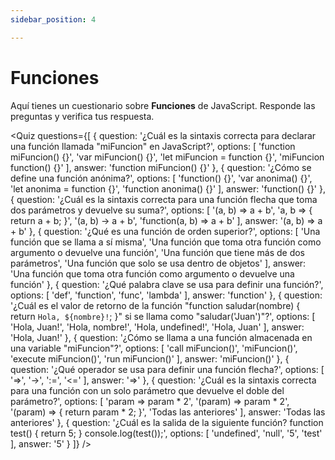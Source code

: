 ```yaml
---
sidebar_position: 4

---
```


# Funciones

Aquí tienes un cuestionario sobre **Funciones** de JavaScript. Responde las preguntas y verifica tus respuesta.



<Quiz questions={[
  {
    question: '¿Cuál es la sintaxis correcta para declarar una función llamada "miFuncion" en JavaScript?',
    options: [
      'function miFuncion() {}',
      'var miFuncion() {}',
      'let miFuncion = function {}',
      'miFuncion function() {}'
    ],
    answer: 'function miFuncion() {}'
  },
  {
    question: '¿Cómo se define una función anónima?',
    options: [
      'function() {}',
      'var anonima() {}',
      'let anonima = function {}',
      'function anonima() {}'
    ],
    answer: 'function() {}'
  },
  {
    question: '¿Cuál es la sintaxis correcta para una función flecha que toma dos parámetros y devuelve su suma?',
    options: [
      '(a, b) => a + b',
      'a, b => { return a + b; }',
      '(a, b) -> a + b',
      'function(a, b) => a + b'
    ],
    answer: '(a, b) => a + b'
  },
  {
    question: '¿Qué es una función de orden superior?',
    options: [
      'Una función que se llama a sí misma',
      'Una función que toma otra función como argumento o devuelve una función',
      'Una función que tiene más de dos parámetros',
      'Una función que solo se usa dentro de objetos'
    ],
    answer: 'Una función que toma otra función como argumento o devuelve una función'
  },
  {
    question: '¿Qué palabra clave se usa para definir una función?',
    options: [
      'def',
      'function',
      'func',
      'lambda'
    ],
    answer: 'function'
  },
  {
    question: '¿Cuál es el valor de retorno de la función "function saludar(nombre) { return `Hola, ${nombre}!`; }" si se llama como "saludar(\'Juan\')"?',
    options: [
      'Hola, Juan!',
      'Hola, nombre!',
      'Hola, undefined!',
      'Hola, Juan'
    ],
    answer: 'Hola, Juan!'
  },
  {
    question: '¿Cómo se llama a una función almacenada en una variable "miFuncion"?',
    options: [
      'call miFuncion()',
      'miFuncion()',
      'execute miFuncion()',
      'run miFuncion()'
    ],
    answer: 'miFuncion()'
  },
  {
    question: '¿Qué operador se usa para definir una función flecha?',
    options: [
      '=>',
      '->',
      ':=',
      '<='
    ],
    answer: '=>'
  },
  {
    question: '¿Cuál es la sintaxis correcta para una función con un solo parámetro que devuelve el doble del parámetro?',
    options: [
      'param => param * 2',
      '(param) => param * 2',
      '(param) => { return param * 2; }',
      'Todas las anteriores'
    ],
    answer: 'Todas las anteriores'
  },
  {
    question: '¿Cuál es la salida de la siguiente función? function test() { return 5; } console.log(test());',
    options: [
      'undefined',
      'null',
      '5',
      'test'
    ],
    answer: '5'
  }
]} />
